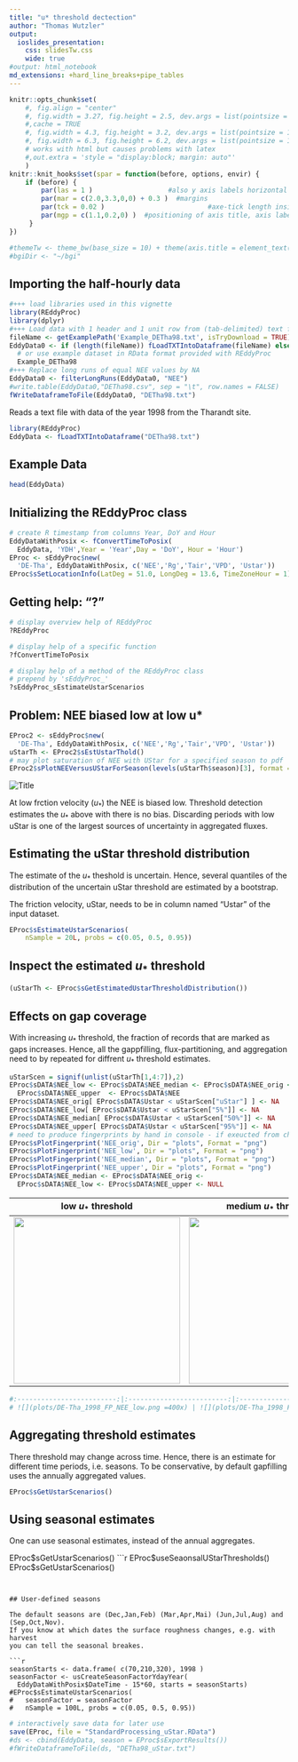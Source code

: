 ```yaml
---
title: "u* threshold dectection"
author: "Thomas Wutzler"
output:
  ioslides_presentation:
    css: slidesTw.css
    wide: true
#output: html_notebook
md_extensions: +hard_line_breaks+pipe_tables
---
```


```r
knitr::opts_chunk$set(
    #, fig.align = "center"
    #, fig.width = 3.27, fig.height = 2.5, dev.args = list(pointsize = 10)
    #,cache = TRUE
    #, fig.width = 4.3, fig.height = 3.2, dev.args = list(pointsize = 10)
    #, fig.width = 6.3, fig.height = 6.2, dev.args = list(pointsize = 10)
    # works with html but causes problems with latex
    #,out.extra = 'style = "display:block; margin: auto"' 
    )
knitr::knit_hooks$set(spar = function(before, options, envir) {
    if (before) {
        par(las = 1 )                   #also y axis labels horizontal
        par(mar = c(2.0,3.3,0,0) + 0.3 )  #margins
        par(tck = 0.02 )                          #axe-tick length inside plots             
        par(mgp = c(1.1,0.2,0) )  #positioning of axis title, axis labels, axis
     }
})
```

```r
#themeTw <- theme_bw(base_size = 10) + theme(axis.title = element_text(size = 9))
#bgiDir <- "~/bgi"
```

## Importing the half-hourly data
```r
#+++ load libraries used in this vignette
library(REddyProc)
library(dplyr)
#+++ Load data with 1 header and 1 unit row from (tab-delimited) text file
fileName <- getExamplePath('Example_DETha98.txt', isTryDownload = TRUE)
EddyData0 <- if (length(fileName)) fLoadTXTIntoDataframe(fileName) else
  # or use example dataset in RData format provided with REddyProc
  Example_DETha98
#+++ Replace long runs of equal NEE values by NA
EddyData0 <- filterLongRuns(EddyData0, "NEE")
#write.table(EddyData0,"DETha98.csv", sep = "\t", row.names = FALSE)
fWriteDataframeToFile(EddyData0, "DETha98.txt")
```

Reads a text file with data of the year 1998 from the Tharandt site.

```r
library(REddyProc)
EddyData <- fLoadTXTIntoDataframe("DETha98.txt")
```

## Example Data
```r
head(EddyData)
```

## Initializing the REddyProc class
```r
# create R timestamp from columns Year, DoY and Hour
EddyDataWithPosix <- fConvertTimeToPosix(
  EddyData, 'YDH',Year = 'Year',Day = 'DoY', Hour = 'Hour')
EProc <- sEddyProc$new(
  'DE-Tha', EddyDataWithPosix, c('NEE','Rg','Tair','VPD', 'Ustar'))
EProc$sSetLocationInfo(LatDeg = 51.0, LongDeg = 13.6, TimeZoneHour = 1)
```
## Getting help: "?"
```r
# display overview help of REddyProc
?REddyProc  

# display help of a specific function
?fConvertTimeToPosix

# display help of a method of the REddyProc class
# prepend by 'sEddyProc_'
?sEddyProc_sEstimateUstarScenarios
```


## Problem: NEE biased low at low u*
```r
EProc2 <- sEddyProc$new(
  'DE-Tha', EddyDataWithPosix, c('NEE','Rg','Tair','VPD', 'Ustar'))
uStarTh <- EProc2$sEstUstarThold()
# may plot saturation of NEE with UStar for a specified season to pdf
EProc2$sPlotNEEVersusUStarForSeason(levels(uStarTh$season)[3], format = "png")
```
![](figOrig/NEEvsUStar_DETha_1998_cropped.png "Title")

At low frction velocity ($u_*$) the NEE is biased low. Threshold detection
estimates the $u_*$ above with there is no bias. Discarding periods with low uStar 
is one of the largest sources of uncertainty in aggregated fluxes.

## Estimating the uStar threshold distribution
The estimate of the $u_*$ theshold is uncertain. Hence, several quantiles of the distribution of the uncertain uStar threshold are estimated by a bootstrap.

The friction velocity, uStar, needs to be in column named "Ustar" of the input 
dataset. 

```r
EProc$sEstimateUstarScenarios(
    nSample = 20L, probs = c(0.05, 0.5, 0.95))
```

## Inspect the estimated $u_*$ threshold
```r
(uStarTh <- EProc$sGetEstimatedUstarThresholdDistribution())
```

## Effects on gap coverage

With increasing $u_*$ threshold, the fraction of records that are marked as gaps increases.
Hence, all the gappfilling, flux-partitioning, and aggregation need to by repeated
for diffrent $u_*$ threshold estimates.

```r
uStarScen = signif(unlist(uStarTh[1,4:7]),2)
EProc$sDATA$NEE_low <- EProc$sDATA$NEE_median <- EProc$sDATA$NEE_orig <- 
  EProc$sDATA$NEE_upper  <- EProc$sDATA$NEE
EProc$sDATA$NEE_orig[ EProc$sDATA$Ustar < uStarScen["uStar"] ] <- NA
EProc$sDATA$NEE_low[ EProc$sDATA$Ustar < uStarScen["5%"]] <- NA
EProc$sDATA$NEE_median[ EProc$sDATA$Ustar < uStarScen["50%"]] <- NA
EProc$sDATA$NEE_upper[ EProc$sDATA$Ustar < uStarScen["95%"]] <- NA
# need to produce fingerprints by hand in console - if exeucted from chunk it does not safe a pdf
EProc$sPlotFingerprint('NEE_orig', Dir = "plots", Format = "png")
EProc$sPlotFingerprint('NEE_low', Dir = "plots", Format = "png")
EProc$sPlotFingerprint('NEE_median', Dir = "plots", Format = "png")
EProc$sPlotFingerprint('NEE_upper', Dir = "plots", Format = "png")
EProc$sDATA$NEE_median <- EProc$sDATA$NEE_orig <- 
  EProc$sDATA$NEE_low <- EProc$sDATA$NEE_upper <- NULL
```


low $u_*$ threshold  | medium  $u_*$ threshold  | high  $u_*$ threshold  
-|-|-|-
<img src="plots/DE-Tha_1998_FP_NEE_low.png" width="300"/> | <img src="plots/DE-Tha_1998_FP_NEE_median.png" width="300"/> | <img src="plots/DE-Tha_1998_FP_NEE_upper.png" width="300"/> 
```r
#:-------------------------:|:-------------------------:|:-------------------------:
# ![](plots/DE-Tha_1998_FP_NEE_low.png =400x) | ![](plots/DE-Tha_1998_FP_NEE_median.png =200x) | ![upper uStar threshold](plots/DE-Tha_1998_FP_NEE_upper.png =200x)
```


## Aggregating threshold estimates

There threshold may change across time. Hence, there is an estimate for different
time periods, i.e. seasons. To be conservative, by default gapfilling uses the annually aggregated values.

```r
EProc$sGetUstarScenarios()
```


## Using seasonal estimates
One can use seasonal estimates, instead of the annual aggregates.

EProc$sGetUstarScenarios()
```r
EProc$useSeaonsalUStarThresholds()
EProc$sGetUstarScenarios()
```


## User-defined seasons

The default seasons are (Dec,Jan,Feb) (Mar,Apr,Mai) (Jun,Jul,Aug) and (Sep,Oct,Nov).
If you know at which dates the surface roughness changes, e.g. with harvest
you can tell the seasonal breakes.

```r
seasonStarts <- data.frame( c(70,210,320), 1998 )
seasonFactor <- usCreateSeasonFactorYdayYear(
  EddyDataWithPosix$DateTime - 15*60, starts = seasonStarts)
#EProc$sEstimateUstarScenarios(
#   seasonFactor = seasonFactor
#   nSample = 100L, probs = c(0.05, 0.5, 0.95))
```


```r
# interactively save data for later use
save(EProc, file = "StandardProcessing_uStar.RData")
#ds <- cbind(EddyData, season = EProc$sExportResults())
#fWriteDataframeToFile(ds, "DETha98_uStar.txt")
```

